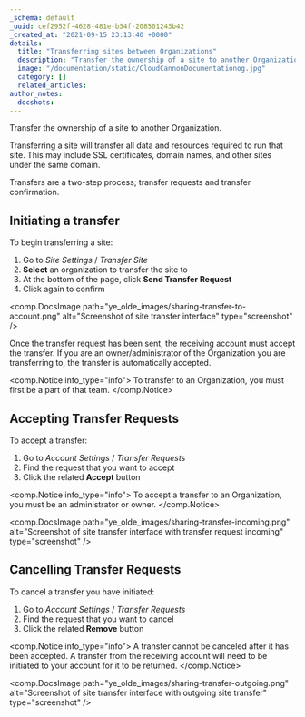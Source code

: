 ```yaml
---
_schema: default
_uuid: cef2952f-4628-481e-b34f-208501243b42
_created_at: "2021-09-15 23:13:40 +0000"
details:
  title: "Transferring sites between Organizations"
  description: "Transfer the ownership of a site to another Organization."
  image: "/documentation/static/CloudCannonDocumentationog.jpg"
  category: []
  related_articles:
author_notes:
  docshots:
---
```


Transfer the ownership of a site to another Organization.

Transferring a site will transfer all data and resources required to run that site. This may include SSL certificates, domain names, and other sites under the same domain.

Transfers are a two-step process; transfer requests and transfer confirmation.

## Initiating a transfer
To begin transferring a site:

1. Go to *Site Settings* / *Transfer Site*
2. **Select** an organization to transfer the site to
3. At the bottom of the page, click **Send Transfer Request**
4. Click again to confirm

<comp.DocsImage path="ye_olde_images/sharing-transfer-to-account.png" alt="Screenshot of site transfer interface" type="screenshot" />

Once the transfer request has been sent, the receiving account must accept the transfer. If you are an owner/administrator of the Organization you are transferring to, the transfer is automatically accepted.

<comp.Notice info_type="info">
  To transfer to an Organization, you must first be a part of that team.
</comp.Notice>

## Accepting Transfer Requests
To accept a transfer:

1. Go to *Account Settings* / *Transfer Requests*
2. Find the request that you want to accept
3. Click the related **Accept** button

<comp.Notice info_type="info">
  To accept a transfer to an Organization, you must be an administrator or owner.
</comp.Notice>

<comp.DocsImage path="ye_olde_images/sharing-transfer-incoming.png" alt="Screenshot of site transfer interface with transfer request incoming" type="screenshot" />

## Cancelling Transfer Requests
To cancel a transfer you have initiated:

1. Go to *Account Settings* / *Transfer Requests*
2. Find the request that you want to cancel
3. Click the related **Remove** button

<comp.Notice info_type="info">
  A transfer cannot be canceled after it has been accepted. A transfer from the receiving account will need to be initiated to your account for it to be returned.
</comp.Notice>

<comp.DocsImage path="ye_olde_images/sharing-transfer-outgoing.png" alt="Screenshot of site transfer interface with outgoing site transfer" type="screenshot" />

